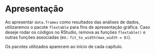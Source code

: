 # Apresentação {-}

:::{.callout-note}

Ao apresentar `data.frames` como resultados das análises de dados, utilizaremos o pacote `flextable` para fins de apresentação gráfica. Caso deseje rodar os códigos no RStudio, remova as funções `flextable()` e outras funções associadas (ex.: `fit_to_width(max_width = 8)`).

Os pacotes utilizados aparecem ao início de cada capítulo.

:::